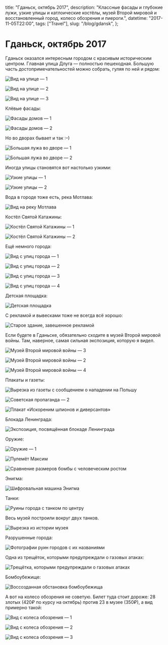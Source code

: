  title: "Гданьск, октябрь 2017",
  description:
    "Классные фасады и глубокие лужи, узкие улицы и катлоические костёлы, музей Второй мировой и восстановленный город, колесо обозрения и пиероги.",
  datetime: "2017-11-05T22:00",
  tags: ["Travel"],
  slug: "/blog/gdansk",
};

# Гданьск, октябрь 2017

Гданьск оказался интересным городом с красивым историческим центром. Главная улица Длуга — полностью пешеходная. Большую часть достопримечательностей можно собрать, гуляя по ней и рядом:

![Вид на улице — 1](/img/blog/gdansk/cover.jpg)

![Вид на улице — 2](/img/blog/gdansk/2.jpg)

![Вид на улице — 3](/img/blog/gdansk/3.jpg)

Клёвые фасады:

![Фасады домов — 1](/img/blog/gdansk/4.jpg)

![Фасады домов — 2](/img/blog/gdansk/5.jpg)

Но во дворах бывает и так <nobr>:–)</nobr>

![Большая лужа во дворе — 1](/img/blog/gdansk/6.jpg)

![Большая лужа во дворе — 2](/img/blog/gdansk/7.jpg)

Иногда улицы становятся вот настолько узкими:

![Узкие улицы — 1](/img/blog/gdansk/8.jpg)

![Узкие улицы — 2](/img/blog/gdansk/9.jpg)

Вода в городе тоже есть, река Мотлава:

![Вид на реку Мотлава](/img/blog/gdansk/10.jpg)

Костёл Святой Катажины:

![Костёл Святой Катажины — 1](/img/blog/gdansk/11.jpg)

![Костёл Святой Катажины — 2](/img/blog/gdansk/12.jpg)

Ещё немного города:

![Вид с улиц города — 1](/img/blog/gdansk/13.jpg)

![Вид с улиц города — 2](/img/blog/gdansk/14.jpg)

![Вид с улиц города — 3](/img/blog/gdansk/15.jpg)

![Вид с улиц города — 4](/img/blog/gdansk/16.jpg)

Детская площадка:

![Детская площадка](/img/blog/gdansk/17.jpg)

С рекламой и вывесками тоже не всегда всё хорошо:

![Старое здание, завешенное рекламой](/img/blog/gdansk/18.jpg)

Если будете в Гданьске, обязательно сходите в музей Второй мировой войны. Там, наверное, самая сильная экспозиция, которую я видел.

![Музей Второй мировой войны — 3](/img/blog/gdansk/21.jpg)

![Музей Второй мировой войны — 2](/img/blog/gdansk/20.jpg)

![Музей Второй мировой войны — 4](/img/blog/gdansk/22.jpg)

Плакаты и газеты:

![Вырезка из газеты с сообщением о нападении на Польшу](/img/blog/gdansk/23.jpg)

![Советская пропаганда — 2](/img/blog/gdansk/25.jpg)

![Плакат «Искореним шпионов и диверсантов»](/img/blog/gdansk/26.jpg)

Блокада Ленинграда:

![Экспозиция, посвящённая блокаде Ленинграда](/img/blog/gdansk/28.jpg)

Оружие:

![Оружие — 1](/img/blog/gdansk/29.jpg)

![Пулемёт Максим](/img/blog/gdansk/30.jpg)

![Сравнение размеров бомбы с человеческим ростом](/img/blog/gdansk/31.jpg)

Энигма:

![Шифровальная машина Энигма](/img/blog/gdansk/32.jpg)

Танки:

![Руины города с танком по центру](/img/blog/gdansk/33.jpg)

Весь музей построили вокруг двух танков.

![Вырезка из истории музея](/img/blog/gdansk/34.jpg)

Разрушенные города:

![Фотографии руин городов с их названиями](/img/blog/gdansk/35.jpg)

Одна из трещёток, которыми предупреждали о газовых атаках:

![Трещётка, которыми предупреждали о газовых атаках](/img/blog/gdansk/36.jpg)

Бомбоубежище:

![Воссозданная обстановка бомбоубежища](/img/blog/gdansk/37.jpg)

А вот на колесо обозрения не советую. Билет туда стоит дороже: 28 злотых (420₽ по курсу на октябрь) против 23 в музее (350₽), а вид примерно такой:

![Вид с колеса обозрения — 1](/img/blog/gdansk/38.jpg)

![Вид с колеса обозрения — 2](/img/blog/gdansk/39.jpg)

![Вид с колеса обозрения — 3](/img/blog/gdansk/40.jpg)
